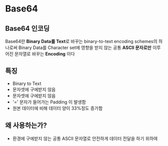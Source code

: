 # Base64

## Base64 인코딩

Base64란 **Binary Data를 Text**로 바꾸는 binary-to-text encoding schemes의 하나로써 Binary Data를 Character set에 영향을 받지 않는 공통 **ASCII 문자로만** 이루어진 문자열로 바꾸는 **Encoding** 이다

## 특징

-   Binary to Text
-   문자셋에 구에받지 않음
-   문자셋에 구에받지 않음
-   '=' 문자가 들어가는 Padding 이 발생함
-   원본 데이터에 비해 데이터 양이 33%정도 증가함

## 왜 사용하는가?

-   환경에 구에받지 않는 공통 ASCII 문자열로 안전하게 데이터 전달을 하기 위하여